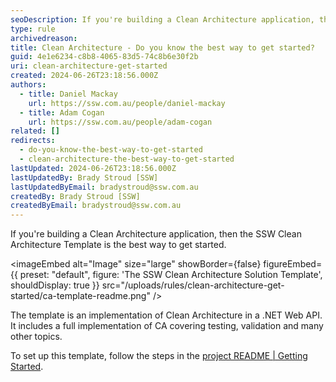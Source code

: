 ```yaml
---
seoDescription: If you're building a Clean Architecture application, then the SSW Clean Architecture Template is the best way to get started.
type: rule
archivedreason:
title: Clean Architecture - Do you know the best way to get started?
guid: 4e1e6234-c8b8-4065-83d5-74c8b6e30f2b
uri: clean-architecture-get-started
created: 2024-06-26T23:18:56.000Z
authors:
  - title: Daniel Mackay
    url: https://ssw.com.au/people/daniel-mackay
  - title: Adam Cogan
    url: https://ssw.com.au/people/adam-cogan
related: []
redirects:
  - do-you-know-the-best-way-to-get-started
  - clean-architecture-the-best-way-to-get-started
lastUpdated: 2024-06-26T23:18:56.000Z
lastUpdatedBy: Brady Stroud [SSW]
lastUpdatedByEmail: bradystroud@ssw.com.au
createdBy: Brady Stroud [SSW]
createdByEmail: bradystroud@ssw.com.au
---
```


If you're building a Clean Architecture application, then the SSW Clean Architecture Template is the best way to get started.

<imageEmbed
  alt="Image"
  size="large"
  showBorder={false}
  figureEmbed={{
    preset: "default",
    figure: 'The SSW Clean Architecture Solution Template',
    shouldDisplay: true
  }}
  src="/uploads/rules/clean-architecture-get-started/ca-template-readme.png"
/>

The template is an implementation of Clean Architecture in a .NET Web API. It includes a full implementation of CA covering testing, validation and many other topics.

To set up this template, follow the steps in the [project README | Getting Started](https://github.com/SSWConsulting/SSW.CleanArchitecture?tab=readme-ov-file#-getting-started).
